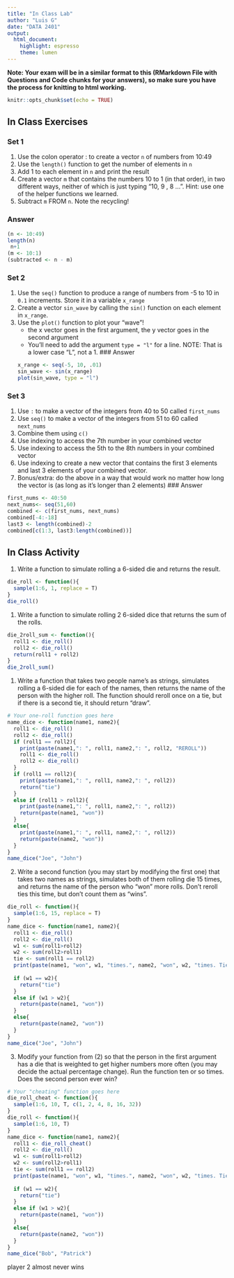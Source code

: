 ```yaml
---
title: "In Class Lab"
author: "Luis G"
date: "DATA 2401"
output: 
  html_document: 
    highlight: espresso
    theme: lumen
---
```

**Note: Your exam will be in a similar format to this (RMarkdown File with Questions and Code chunks for your answers), so make sure you have the process for knitting to html working.** 

```r
knitr::opts_chunk$set(echo = TRUE)
```

## In Class Exercises

### Set 1 

1. Use the colon operator : to create a vector `n` of numbers from 10:49
2. Use the `length()` function to get the number of elements in `n`
3. Add 1 to each element in `n` and print the result
4. Create a vector `m` that contains the numbers 10 to 1 (in that order), in two different ways, neither of which is just typing "10, 9 , 8 ...".  Hint: use one of the helper functions we learned.
5. Subtract `m` FROM `n`. Note the recycling!

### Answer
```r
(n <- 10:49)
length(n)
 n+1
(m <- 10:1)
(subtracted <- n - m)
```

### Set 2 

1. Use the `seq()` function to produce a range of numbers from -5 to 10 in `0.1` increments. Store it in a variable `x_range`
2. Create a vector `sin_wave` by calling the `sin()` function on each element in `x_range`.
3. Use the `plot()` function to plot your "wave"!
     + the x vector goes in the first argument, the y vector goes in the second argument
     + You'll need to add the argument `type = "l"` for a line. NOTE: That is a lower case "L", not a 1. 
### Answer
```r
x_range <- seq(-5, 10, .01)
sin_wave <- sin(x_range)
plot(sin_wave, type = "l")
```


### Set 3 

1. Use `:` to make a vector of the integers from 40 to 50 called `first_nums`
2. Use `seq()` to make a vector of the integers from 51 to 60 called `next_nums`
3. Combine them using `c()`
4. Use indexing to access the 7th number in your combined vector
5. Use indexing to access the 5th to the 8th numbers in your combined vector
6. Use indexing to create a new vector that contains the first 3 elements and last 3 elements of your combined vector. 
7. Bonus/extra: do the above in a way that would work no matter how long the vector is (as long as it's longer than 2 elements)
### Answer
```r
first_nums <- 40:50
next_nums<- seq(51,60)
combined <- c(first_nums, next_nums)
combined[-4:-18]
last3 <- length(combined)-2
combined[c(1:3, last3:length(combined))]
```

## In Class Activity

1. Write a function to simulate rolling a 6-sided die and returns the result.

```r
die_roll <- function(){
  sample(1:6, 1, replace = T)
}
die_roll()
```



1. Write a function to simulate rolling 2 6-sided dice that returns the sum of the rolls. 

```r
die_2roll_sum <- function(){
  roll1 <- die_roll()
  roll2 <- die_roll()
  return(roll1 + roll2)
}
die_2roll_sum()
```


1. Write a function that takes two people name's as strings, simulates rolling a 6-sided die for each of the names, then returns the name of the person with the higher roll. The function should reroll once on a tie, but if there is a second tie, it should return "draw". 

```r
# Your one-roll function goes here
name_dice <- function(name1, name2){
  roll1 <- die_roll()
  roll2 <- die_roll()
  if (roll1 == roll2){
    print(paste(name1,": ", roll1, name2,": ", roll2, "REROLL"))
    roll1 <- die_roll()
    roll2 <- die_roll()
  }
  if (roll1 == roll2){
    print(paste(name1,": ", roll1, name2,": ", roll2))
    return("tie")
  }
  else if (roll1 > roll2){
    print(paste(name1,": ", roll1, name2,": ", roll2))
    return(paste(name1, "won"))
  }
  else{
    print(paste(name1,": ", roll1, name2,": ", roll2))
    return(paste(name2, "won"))
  }
}
name_dice("Joe", "John")
```


2. Write a second function (you may start by modifying the first one) that takes two names as strings, simulates both of them rolling die 15 times, and returns the name of the person who "won" more rolls. Don't reroll ties this time, but don't count them as "wins". 

```r
die_roll <- function(){
  sample(1:6, 15, replace = T)
}
name_dice <- function(name1, name2){
  roll1 <- die_roll()
  roll2 <- die_roll()
  w1 <- sum(roll1>roll2)
  w2 <- sum(roll2>roll1)
  tie <- sum(roll1 == roll2)
  print(paste(name1, "won", w1, "times.", name2, "won", w2, "times. Tied ", tie, "times"))
        
  if (w1 == w2){
    return("tie")
  }
  else if (w1 > w2){
    return(paste(name1, "won"))
  }
  else{
    return(paste(name2, "won"))
  }
}
name_dice("Joe", "John")

```


3. Modify your function from (2) so that the person in the first argument has a die that is weighted to get higher numbers more often (you may decide the actual percentage change). Run the function ten or so times. Does the second person ever win?

```r
# Your "cheating" function goes here
die_roll_cheat <- function(){
  sample(1:6, 10, T, c(1, 2, 4, 8, 16, 32))
}
die_roll <- function(){
  sample(1:6, 10, T)
}
name_dice <- function(name1, name2){
  roll1 <- die_roll_cheat()
  roll2 <- die_roll()
  w1 <- sum(roll1>roll2)
  w2 <- sum(roll2>roll1)
  tie <- sum(roll1 == roll2)
  print(paste(name1, "won", w1, "times.", name2, "won", w2, "times. Tied up", tie, "times"))
        
  if (w1 == w2){
    return("tie")
  }
  else if (w1 > w2){
    return(paste(name1, "won"))
  }
  else{
    return(paste(name2, "won"))
  }
}
name_dice("Bob", "Patrick")
```

player 2 almost never wins